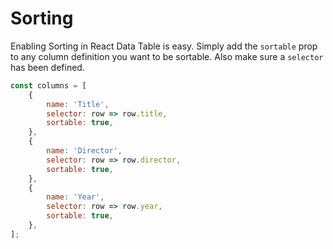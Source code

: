 
# Sorting

Enabling Sorting in React Data Table is easy. Simply add the `sortable` prop to any column definition you want to be sortable. Also make sure a `selector` has been defined.

```js
const columns = [
	{
		name: 'Title',
		selector: row => row.title,
		sortable: true,
	},
	{
		name: 'Director',
		selector: row => row.director,
		sortable: true,
	},
	{
		name: 'Year',
		selector: row => row.year,
		sortable: true,
	},
];
```

<Preview>
  <Story id="sorting-basic--basic" />
</Preview>
